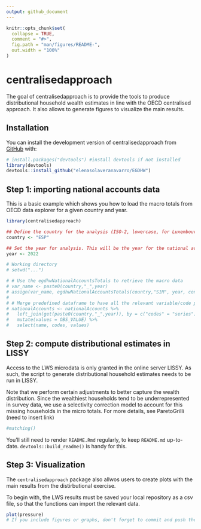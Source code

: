 ```yaml
---
output: github_document
---
```


<!-- README.md is generated from README.Rmd. Please edit that file -->

```r
knitr::opts_chunk$set(
  collapse = TRUE,
  comment = "#>",
  fig.path = "man/figures/README-",
  out.width = "100%"
)
```

# centralisedapproach

<!-- badges: start -->
<!-- badges: end -->

The goal of centralisedapproach is to provide the tools to produce distributional household wealth estimates in line with the OECD centralised approach. It also allows to generate figures to visualize the main results. 

## Installation

You can install the development version of centralisedapproach from [GitHub](https://github.com/) with:

``` r
# install.packages("devtools") #install devtools if not installed
library(devtools)
devtools::install_github("elenasolaveranavarro/EGDHW")
```

## Step 1: importing national accounts data

This is a basic example which shows you how to load the macro totals from OECD data explorer for a given country and year. 

```r
library(centralisedapproach)

## Define the country for the analysis (ISO-2, lowercase, for Luxembourg Wealth Study)
country <- "ESP"

## Set the year for analysis. This will be the year for the national accounts and either the year or interpolated year for the survey
year <- 2022

# Working directory
# setwd("...")

# # Use the egdhwNationalAccountsTotals to retrieve the macro data
# var_name <- paste0(country,"_",year) 
# assign(var_name, egdhwNationalAccountsTotals(country,"S1M", year, consolidated = FALSE))
# 
# # Merge predefined dataframe to have all the relevant variable/code pairs
# nationalAccounts <- nationalAccounts %>%
#   left_join(get(paste0(country,"_",year)), by = c("codes" = "series"), copy = TRUE) %>%  
#   mutate(values = OBS_VALUE) %>%
#   select(name, codes, values)

```

## Step 2: compute distributional estimates in LISSY

Access to the LWS microdata is only granted in the online server LISSY. As such, the script to generate distributional household estimates needs to be run in LISSY.

Note that we perform certain adjustments to better capture the wealth distribution. Since the wealthiest households tend to be underrepresented in survey data, we use a selectivity correction model to account for this missing households in the micro totals. For more details, see ParetoGrilli (need to insert link)

```r
#matching()
```

You'll still need to render `README.Rmd` regularly, to keep `README.md` up-to-date. `devtools::build_readme()` is handy for this.

## Step 3: Visualization

The `centralisedapproach` package also allwos users to create plots with the main results from the distirbutional exercise. 

To begin with, the LWS results must be saved your local repository as a csv file, so that the functions can import the relevant data.

```r
plot(pressure)
# If you include figures or graphs, don't forget to commit and push the resulting figure files, so they display on GitHub and CRAN.
```



